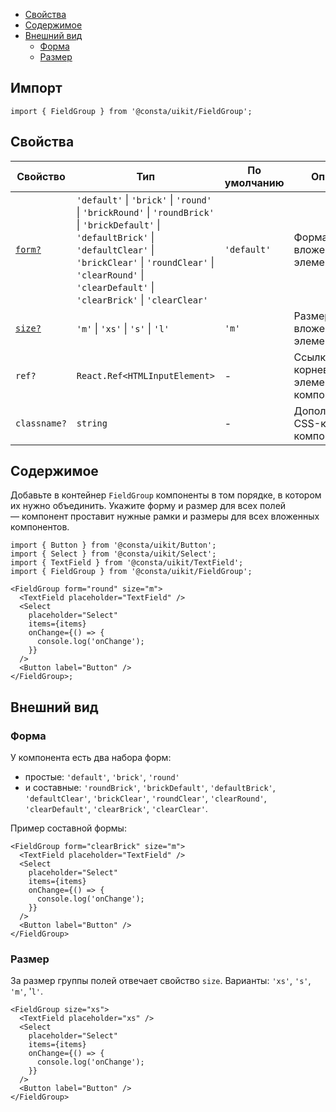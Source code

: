 

<MdxMenu>

- [Свойства](#свойства)
- [Содержимое](#содержимое)
- [Внешний вид](#внешний-вид)
  - [Форма](#форма)
  - [Размер](#размер)

</MdxMenu>

## Импорт

```tsx
import { FieldGroup } from '@consta/uikit/FieldGroup';
```

## Свойства

| Свойство           | Тип                                                                                                                                                                                                                                                                                                     | По умолчанию | Описание                                  |
| ------------------ | ------------------------------------------------------------------------------------------------------------------------------------------------------------------------------------------------------------------------------------------------------------------------------------------------------- | ------------ | ----------------------------------------- |
| [`form?`](#форма)  | `'default'` &#124; `'brick'` &#124; `'round'` &#124; `'brickRound'` &#124; `'roundBrick'` &#124; `'brickDefault'` &#124; `'defaultBrick'` &#124; `'defaultClear'` &#124; `'brickClear'` &#124; `'roundClear'` &#124; `'clearRound'` &#124; `'clearDefault'` &#124; `'clearBrick'` &#124; `'clearClear'` | `'default'`  | Форма вложенных элементов                 |
| [`size?`](#размер) | `'m'` &#124; `'xs'` &#124; `'s'` &#124; `'l'`                                                                                                                                                                                                                                                           | `'m'`        | Размер вложенных элементов                |
| `ref?`             | `React.Ref<HTMLInputElement>`                                                                                                                                                                                                                                                                           | -            | Ссылка на корневой DOM-элемент компонента |
| `classname?`       | `string`                                                                                                                                                                                                                                                                                                | -            | Дополнительный CSS-класс компонента       |

## Содержимое

Добавьте в контейнер `FieldGroup` компоненты в том порядке, в котором их нужно объединить. Укажите форму и размер для всех полей — компонент проставит нужные рамки и размеры для всех вложенных компонентов.

```tsx
import { Button } from '@consta/uikit/Button';
import { Select } from '@consta/uikit/Select';
import { TextField } from '@consta/uikit/TextField';
import { FieldGroup } from '@consta/uikit/FieldGroup';

<FieldGroup form="round" size="m">
  <TextField placeholder="TextField" />
  <Select
    placeholder="Select"
    items={items}
    onChange={() => {
      console.log('onChange');
    }}
  />
  <Button label="Button" />
</FieldGroup>;
```

<FieldGroupExample />

## Внешний вид

### Форма

У компонента есть два набора форм:

- простые: `'default'`, `'brick'`, `'round'`
- и составные: `'roundBrick'`, `'brickDefault'`, `'defaultBrick'`, `'defaultClear'`, `'brickClear'`, `'roundClear'`, `'clearRound'`, `'clearDefault'`, `'clearBrick'`, `'clearClear'`.

Пример составной формы:

<MdxTabs>

<FieldGroupExampleForm />

```tsx
<FieldGroup form="clearBrick" size="m">
  <TextField placeholder="TextField" />
  <Select
    placeholder="Select"
    items={items}
    onChange={() => {
      console.log('onChange');
    }}
  />
  <Button label="Button" />
</FieldGroup>
```

</MdxTabs>

### Размер

За размер группы полей отвечает свойство `size`. Варианты: `'xs'`, `'s'`, `'m'`, '`l'`.

<MdxTabs>

<FieldGroupExampleSize />

```tsx
<FieldGroup size="xs">
  <TextField placeholder="xs" />
  <Select
    placeholder="Select"
    items={items}
    onChange={() => {
      console.log('onChange');
    }}
  />
  <Button label="Button" />
</FieldGroup>
```

</MdxTabs>

<FieldGroupExampleSize />
